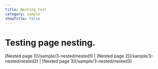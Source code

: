 ```yaml
---
title: Nesting test
category: sample
showTitle: false
---
```


<h1 className='text-center text-6xl font-extrabold tracking-tight sm:text-8xl'>
  Testing page nesting.
</h1>

<div className='text-center'>
  [Nested page 1](/sample/3-nested/nested1) | [Nested page
  2](/sample/3-nested/nested2) | [Nested page 3](/sample/3-nested/nested3)
</div>
